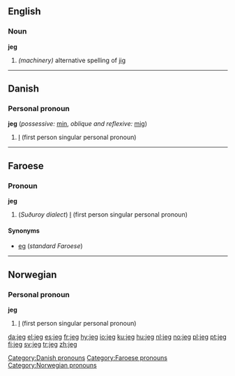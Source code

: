 {{rfc|Personal pronoun unknown/invalid header}}
==English==

===Noun===
'''jeg'''

# ''(machinery)'' alternative spelling of [[jig]]

----

==Danish==

===Personal pronoun===
'''jeg''' (''possessive:'' [[min]], ''oblique and reflexive:'' [[mig]])

# [[I]] (first person singular personal pronoun)

[[Category:Danish pronouns]]

----

==Faroese==

===Pronoun===
'''jeg'''

# (''Suðuroy dialect'') [[I]] (first person singular personal pronoun)

====Synonyms====
*[[eg]] (''standard Faroese'')

[[Category:Faroese pronouns]]

----

==Norwegian==

===Personal pronoun===
'''jeg'''
# [[I]] (first person singular personal pronoun)

[[Category:Norwegian pronouns]]

[[da:jeg]]
[[el:jeg]]
[[es:jeg]]
[[fr:jeg]]
[[hy:jeg]]
[[io:jeg]]
[[ku:jeg]]
[[hu:jeg]]
[[nl:jeg]]
[[no:jeg]]
[[pl:jeg]]
[[pt:jeg]]
[[fi:jeg]]
[[sv:jeg]]
[[tr:jeg]]
[[zh:jeg]]